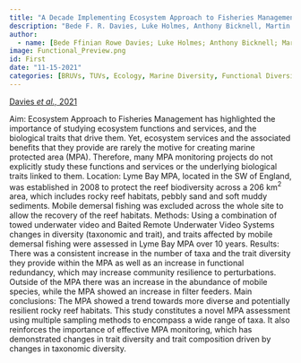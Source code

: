 ```yaml
---
title: "A Decade Implementing Ecosystem Approach to Fisheries Management Improves Diversity of Taxa and Traits within a Marine Protected Area in the UK."
description: "Bede F. R. Davies, Luke Holmes, Anthony Bicknell, Martin J. Attrill & Emma V. Sheehan"
author:
  - name: [Bede Ffinian Rowe Davies; Luke Holmes; Anthony Bicknell; Martin J. Attrill; Emma V. Sheehan]
image: Functional_Preview.png
id: First
date: "11-15-2021"
categories: [BRUVs, TUVs, Ecology, Marine Diversity, Functional Diversity, First Author]
---
```


[Davies *et al.,* 2021](https://onlinelibrary.wiley.com/doi/pdf/10.1111/ddi.13451)

Aim: Ecosystem Approach to Fisheries Management has highlighted the importance of studying ecosystem functions and services, and the biological traits that drive them. Yet, ecosystem services and the associated benefits that they provide are rarely the motive for creating marine protected area (MPA). Therefore, many MPA monitoring projects do not explicitly study these functions and services or the underlying biological traits linked to them. 
Location: Lyme Bay MPA, located in the SW of England, was established in 2008 to protect the reef biodiversity across a 206 km$^2$ area, which includes rocky reef habitats, pebbly sand and soft muddy sediments. Mobile demersal fishing was excluded across the whole site to allow the recovery of the reef habitats.
Methods: Using a combination of towed underwater video and Baited Remote Underwater Video Systems changes in diversity (taxonomic and trait), and traits affected by mobile demersal fishing were assessed in Lyme Bay MPA over 10 years.
Results: There was a consistent increase in the number of taxa and the trait diversity they provide within the MPA as well as an increase in functional redundancy, which may increase community resilience to perturbations. Outside of the MPA there was an increase in the abundance of mobile species, while the MPA showed an increase in filter feeders.
Main conclusions: The MPA showed a trend towards more diverse and potentially resilient rocky reef habitats. This study constitutes a novel MPA assessment using multiple sampling methods to encompass a wide range of taxa. It also reinforces the importance of effective MPA monitoring, which has demonstrated changes in trait diversity and trait composition driven by changes in taxonomic diversity.



